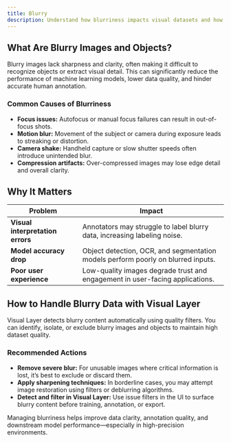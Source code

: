 ```yaml
---
title: Blurry
description: Understand how blurriness impacts visual datasets and how to detect and address blurry images or objects using Visual Layer.
---
```


## What Are Blurry Images and Objects?

Blurry images lack sharpness and clarity, often making it difficult to recognize objects or extract visual detail. This can significantly reduce the performance of machine learning models, lower data quality, and hinder accurate human annotation.

### Common Causes of Blurriness

- **Focus issues:** Autofocus or manual focus failures can result in out-of-focus shots.
- **Motion blur:** Movement of the subject or camera during exposure leads to streaking or distortion.
- **Camera shake:** Handheld capture or slow shutter speeds often introduce unintended blur.
- **Compression artifacts:** Over-compressed images may lose edge detail and overall clarity.

## Why It Matters

<div className="integrations-table">

| Problem | Impact |
|---------|--------|
| **Visual interpretation errors** | Annotators may struggle to label blurry data, increasing labeling noise. |
| **Model accuracy drop** | Object detection, OCR, and segmentation models perform poorly on blurred inputs. |
| **Poor user experience** | Low-quality images degrade trust and engagement in user-facing applications. |

</div>

## How to Handle Blurry Data with Visual Layer

Visual Layer detects blurry content automatically using quality filters. You can identify, isolate, or exclude blurry images and objects to maintain high dataset quality.

### Recommended Actions

- **Remove severe blur:** For unusable images where critical information is lost, it’s best to exclude or discard them.
- **Apply sharpening techniques:** In borderline cases, you may attempt image restoration using filters or deblurring algorithms.
- **Detect and filter in Visual Layer:** Use issue filters in the UI to surface blurry content before training, annotation, or export.

Managing blurriness helps improve data clarity, annotation quality, and downstream model performance—especially in high-precision environments.
